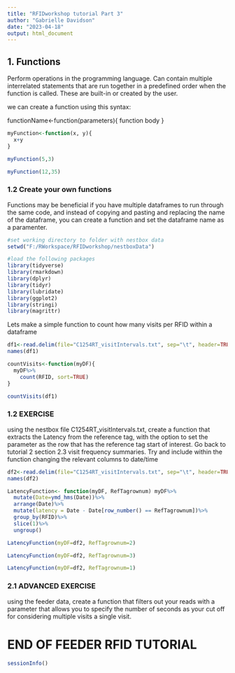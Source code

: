 ---
title: "RFIDworkshop tutorial Part 3"
author: "Gabrielle Davidson"
date: "2023-04-18"
output: html_document
---
## 1. Functions

Perform operations in the programming language. Can contain multiple interrelated statements that are run together in a predefined order when the function is called. These are built-in or created by the user. 

we can create a function using this syntax:

functionName<-function(parameters){
function body
}

```{r}
myFunction<-function(x, y){
  x+y
}

myFunction(5,3)

myFunction(12,35)

```
### 1.2 Create your own functions
Functions may be beneficial if you have multiple dataframes to run through the same code, and instead of copying and pasting and replacing the name of the dataframe, you can create a function and set the dataframe name as a paramenter. 
```{r}
#set working directory to folder with nestbox data 
setwd("F:/RWorkspace/RFIDworkshop/nestboxData")


```

```{r echo=T, results='hide', error=FALSE, warning=FALSE, message=FALSE}
#load the following packages
library(tidyverse)
library(rmarkdown)
library(dplyr)
library(tidyr)
library(lubridate)
library(ggplot2)
library(stringi)
library(magrittr)

```

Lets make a simple function to count how many visits per RFID within a dataframe
```{r}

df1<-read.delim(file="C1254RT_visitIntervals.txt", sep="\t", header=TRUE)  
names(df1)

countVisits<-function(myDF){
  myDF%>%
    count(RFID, sort=TRUE)
}

countVisits(df1)

```

### **1.2 EXERCISE** 
using the nestbox file C1254RT_visitIntervals.txt, create a function that extracts the Latency from the reference tag, with the option to set the parameter as the row that has the reference tag start of interest. Go back to tutorial 2 section 2.3 visit frequency summaries. Try and include within the function changing the relevant columns to date/time

```{r, echo=F}
df2<-read.delim(file="C1254RT_visitIntervals.txt", sep="\t", header=TRUE)  
names(df2)

LatencyFunction<- function(myDF, RefTagrownum) myDF%>%
  mutate(Date=ymd_hms(Date))%>%
  arrange(Date)%>%
  mutate(latency = Date - Date[row_number() == RefTagrownum])%>%
  group_by(RFID)%>%
  slice(1)%>%
  ungroup()

LatencyFunction(myDF=df2, RefTagrownum=2)

LatencyFunction(myDF=df2, RefTagrownum=3)

LatencyFunction(myDF=df2, RefTagrownum=1)

```


### **2.1 ADVANCED EXERCISE** 
using the feeder data, create a function that filters out your reads with a parameter that allows you to specify the number of seconds as your cut off for considering multiple visits a single visit. 

# END OF FEEDER RFID TUTORIAL 

```{r}
sessionInfo()
```


